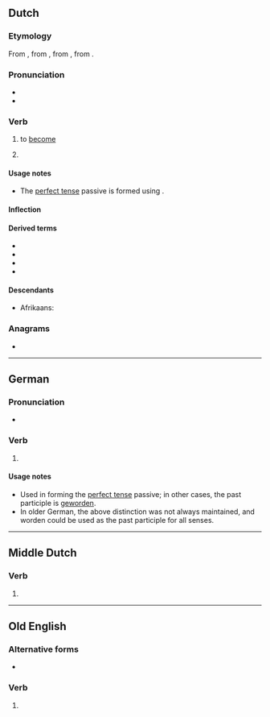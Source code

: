 {{also|wörden}}
==Dutch==

===Etymology===
{{PIE root|nl|wert}}
From {{inh|nl|dum|werden}}, from {{inh|nl|odt|werthan}}, from {{inh|nl|gem-pro|*werþaną}}, from {{inh|nl|ine-pro|*wértti}}.

===Pronunciation===
* {{IPA|lang=nl|/ˈʋɔrdə(n)/}}
* {{audio|Nl-worden.ogg|audio|lang=nl}}

===Verb===
{{nl-verb}}

# {{lb|nl|copulative}} to [[become]]
#: {{ux|nl|Zij wilde altijd al lerares '''worden'''.|She always wanted to become a teacher.|inline=1}}
# {{lb|nl|transitive|auxiliary}} {{n-g|Used to form the [[imperfect tense]] of the [[passive voice]], together with a [[past participle]].}}
#: {{ux|nl|Ze '''worden''' gered.|They are being saved.|inline=1}}
#: {{ux|nl|De muur '''werd''' geschilderd.|The wall was being painted.|inline=1}}
#: {{ux|nl|De muur zal '''worden''' geschilderd.|The wall will be painted. / The wall is going to be painted.|inline=1}}

====Usage notes====
* The [[perfect tense]] passive is formed using {{m|nl|zijn}}.

====Inflection====
{{nl-conj-st|class=non-standard|word|werd|worden|aux=zijn}}

====Derived terms====
* {{l|nl|verworden}}
* {{l|nl|wording}}
* {{l|nl|gewaarworden}}
* {{l|nl|wakker worden}}

====Descendants====
* Afrikaans: {{l|af|word}}

===Anagrams===
* {{l|nl|wonder}}

----

==German==

===Pronunciation===
* {{audio|De-worden.ogg|Audio|lang=de}}

===Verb===
{{head|de|past participle}}

# {{inflection of|werden||past|part|lang=de}}

====Usage notes====
* Used in forming the [[perfect tense]] passive; in other cases, the past participle is [[geworden]].
* In older German, the above distinction was not always maintained, and worden could be used as the past participle for all senses.

----

==Middle Dutch==

===Verb===
{{head|dum|verb form}}

# {{inflection of|werden||1|and|3|p|past|indc|;|1|and|3|p|past|subj|lang=dum}}

----

==Old English==

===Alternative forms===
* {{l|ang|ġeworden}}

===Verb===
{{head|ang|past participle}}

# {{inflection of|weorþan||past|part|lang=ang}}